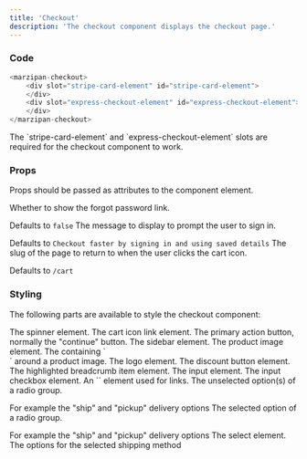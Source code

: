 ```yaml
---
title: 'Checkout'
description: 'The checkout component displays the checkout page.'
---
```


### Code
```javascript
<marzipan-checkout>
    <div slot="stripe-card-element" id="stripe-card-element">
    </div>
    <div slot="express-checkout-element" id="express-checkout-element">
    </div>
</marzipan-checkout>
```

<Info>
The `stripe-card-element` and `express-checkout-element` slots are required for the checkout component to work.
</Info>

### Props

Props should be passed as attributes to the component element.

<ResponseField name="show-forgot-password-link" type="boolean">
Whether to show the forgot password link.

Defaults to `false`
</ResponseField>
<ResponseField name="sign-in-message" type="string">
The message to display to prompt the user to sign in.

Defaults to `Checkout faster by signing in and using saved details`
</ResponseField>
<ResponseField name="return-to-cart" type="string">
The slug of the page to return to when the user clicks the cart icon.

Defaults to `/cart`
</ResponseField>

### Styling

The following parts are available to style the checkout component:

<ResponseField name="--marzipan-spinner">
The spinner element.
</ResponseField>

<ResponseField name="--cart-icon-link">
The cart icon link element.
</ResponseField>
<ResponseField name="--checkout-button">
The primary action button, normally the "continue" button.
</ResponseField>
<ResponseField name="--checkout-sidebar">
The sidebar element.
</ResponseField>
<ResponseField name="--checkout-image">
The product image element.
</ResponseField>
<ResponseField name="--checkout-image-container">
The containing `<div>` around a product image.
</ResponseField>
<ResponseField name="--checkout-logo">
The logo element.
</ResponseField>
<ResponseField name="--discount-button">
The discount button element.
</ResponseField>
<ResponseField name="--highlighted-item">
The highlighted breadcrumb item element.
</ResponseField>
<ResponseField name="--input">
The input element.
</ResponseField>
<ResponseField name="--input-checkbox">
The input checkbox element.
</ResponseField>
<ResponseField name="--link">
An `<a>` element used for links.
</ResponseField>
<ResponseField name="--option-button">
The unselected option(s) of a radio group.

For example the "ship" and "pickup" delivery options
</ResponseField>
<ResponseField name="--option-button-active">
The selected option of a radio group.

For example the "ship" and "pickup" delivery options
</ResponseField>
<ResponseField name="--select">
The select element.
</ResponseField>
<ResponseField name="--shipping-option">
The options for the selected shipping method
</ResponseField>







